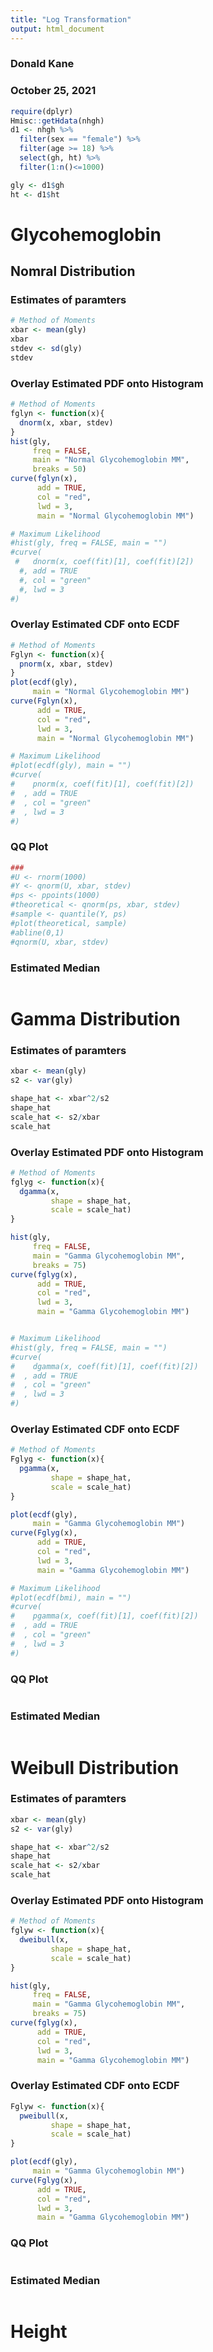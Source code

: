 ```yaml
---
title: "Log Transformation"
output: html_document
---
```


### Donald Kane
### October 25, 2021


```r
require(dplyr)
Hmisc::getHdata(nhgh)
d1 <- nhgh %>% 
  filter(sex == "female") %>% 
  filter(age >= 18) %>% 
  select(gh, ht) %>% 
  filter(1:n()<=1000)

gly <- d1$gh
ht <- d1$ht
```

# Glycohemoglobin

## Nomral Distribution

### Estimates of paramters

```r
# Method of Moments
xbar <- mean(gly)
xbar
stdev <- sd(gly)
stdev
```

### Overlay Estimated PDF onto Histogram

```r
# Method of Moments
fglyn <- function(x){
  dnorm(x, xbar, stdev)
}
hist(gly,
     freq = FALSE,
     main = "Normal Glycohemoglobin MM",
     breaks = 50)
curve(fglyn(x),
      add = TRUE,
      col = "red",
      lwd = 3,
      main = "Normal Glycohemoglobin MM")

# Maximum Likelihood
#hist(gly, freq = FALSE, main = "")
#curve(
 #   dnorm(x, coef(fit)[1], coef(fit)[2])
  #, add = TRUE
  #, col = "green"
  #, lwd = 3
#)

```

### Overlay Estimated CDF onto ECDF

```r
# Method of Moments
Fglyn <- function(x){
  pnorm(x, xbar, stdev)
}
plot(ecdf(gly),
     main = "Normal Glycohemoglobin MM")
curve(Fglyn(x),
      add = TRUE,
      col = "red",
      lwd = 3,
      main = "Normal Glycohemoglobin MM")

# Maximum Likelihood
#plot(ecdf(gly), main = "")
#curve(
#    pnorm(x, coef(fit)[1], coef(fit)[2])
#  , add = TRUE
#  , col = "green"
#  , lwd = 3
#)
```

### QQ Plot

```r
###
#U <- rnorm(1000)
#Y <- qnorm(U, xbar, stdev)
#ps <- ppoints(1000)
#theoretical <- qnorm(ps, xbar, stdev)
#sample <- quantile(Y, ps)
#plot(theoretical, sample)
#abline(0,1)
#qnorm(U, xbar, stdev)

```

### Estimated Median

```r

```

# Gamma Distribution

### Estimates of paramters

```r
xbar <- mean(gly)
s2 <- var(gly)

shape_hat <- xbar^2/s2
shape_hat
scale_hat <- s2/xbar
scale_hat
```

### Overlay Estimated PDF onto Histogram

```r
# Method of Moments
fglyg <- function(x){
  dgamma(x,
         shape = shape_hat,
         scale = scale_hat)
}

hist(gly,
     freq = FALSE,
     main = "Gamma Glycohemoglobin MM",
     breaks = 75)
curve(fglyg(x),
      add = TRUE,
      col = "red",
      lwd = 3,
      main = "Gamma Glycohemoglobin MM")


# Maximum Likelihood
#hist(gly, freq = FALSE, main = "")
#curve(
#    dgamma(x, coef(fit)[1], coef(fit)[2])
#  , add = TRUE
#  , col = "green"
#  , lwd = 3
#)
```

### Overlay Estimated CDF onto ECDF

```r
# Method of Moments
Fglyg <- function(x){
  pgamma(x,
         shape = shape_hat,
         scale = scale_hat)
}

plot(ecdf(gly),
     main = "Gamma Glycohemoglobin MM")
curve(Fglyg(x),
      add = TRUE,
      col = "red",
      lwd = 3,
      main = "Gamma Glycohemoglobin MM")

# Maximum Likelihood
#plot(ecdf(bmi), main = "")
#curve(
#    pgamma(x, coef(fit)[1], coef(fit)[2])
#  , add = TRUE
#  , col = "green"
#  , lwd = 3
#)
```

### QQ Plot

```r

```

### Estimated Median

```r

```

# Weibull Distribution

### Estimates of paramters

```r
xbar <- mean(gly)
s2 <- var(gly)

shape_hat <- xbar^2/s2
shape_hat
scale_hat <- s2/xbar
scale_hat
```

### Overlay Estimated PDF onto Histogram

```r
# Method of Moments
fglyw <- function(x){
  dweibull(x,
         shape = shape_hat,
         scale = scale_hat)
}

hist(gly,
     freq = FALSE,
     main = "Gamma Glycohemoglobin MM",
     breaks = 75)
curve(fglyg(x),
      add = TRUE,
      col = "red",
      lwd = 3,
      main = "Gamma Glycohemoglobin MM")

```

### Overlay Estimated CDF onto ECDF

```r
Fglyw <- function(x){
  pweibull(x,
         shape = shape_hat,
         scale = scale_hat)
}

plot(ecdf(gly),
     main = "Gamma Glycohemoglobin MM")
curve(Fglyg(x),
      add = TRUE,
      col = "red",
      lwd = 3,
      main = "Gamma Glycohemoglobin MM")
```

### QQ Plot

```r

```

### Estimated Median

```r

```

# Height




















